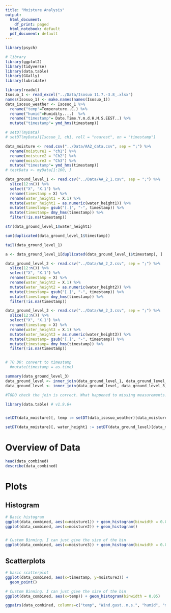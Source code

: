 ```yaml
---
title: "Moisture Analysis"
output:
  html_document:
    df_print: paged
  html_notebook: default
  pdf_document: default
---
```

```r
library(psych)

# library
library(ggplot2)
library(tidyverse)
library(data.table)
library(GGally)
library(lubridate)
```
```r
library(readxl)
Isosuo_1 <- read_excel("../Data/Isosuo 11.7.-3.8_.xlsx")
names(Isosuo_1) <- make.names(names(Isosuo_1))
data_isosuo_weather <- Isosuo_1 %>%
  rename("temp"=Temperature..C.) %>%
  rename("humid"=Humidity....)  %>%
  rename("timestamp"= Date.Time.Y.m.d.H.M.S.EEST..) %>% 
  mutate("timestamp"= ymd_hms(timestamp))

# setDT(myData)
# setDT(myData)[Isosuo_1, ch1, roll = "nearest", on = "timestamp"]

```


```r
data_moisture <- read.csv("../Data/AA2_data.csv", sep = ";") %>% 
  rename(moisture1 = "ch1") %>% 
  rename(moisture2 = "Ch2") %>% 
  rename(moisture3 = "Ch3") %>% 
  mutate("timestamp"= ymd_hms(timestamp))
# testData <- myData[1:100, ]
```

```r
data_ground_level_1 <- read.csv("../Data/AA_2_1.csv", sep = ";") %>% 
  slice(12:n()) %>% 
  select("X", "X.1") %>% 
  rename(timestamp = X) %>%
  rename(water_height1 = X.1) %>%
  mutate(water_height1 = as.numeric(water_height1)) %>% 
  mutate(timestamp= gsub("[.]", "-", timestamp)) %>% 
  mutate(timestamp= dmy_hms(timestamp)) %>% 
  filter(!is.na(timestamp))

str(data_ground_level_1$water_height1)

sum(duplicated(data_ground_level_1$timestamp))

tail(data_ground_level_1)

a <- data_ground_level_1[duplicated(data_ground_level_1$timestamp), ]

data_ground_level_2 <- read.csv("../Data/AA_2_2.csv", sep = ";") %>% 
  slice(12:n()) %>% 
  select("X", "X.1") %>% 
  rename(timestamp = X) %>%
  rename(water_height2 = X.1) %>%
  mutate(water_height2 = as.numeric(water_height2)) %>% 
  mutate(timestamp= gsub("[.]", "-", timestamp)) %>% 
  mutate(timestamp= dmy_hms(timestamp)) %>% 
  filter(!is.na(timestamp))

data_ground_level_3 <- read.csv("../Data/AA_2_3.csv", sep = ";") %>% 
  slice(12:n()) %>% 
  select("X", "X.1") %>% 
  rename(timestamp = X) %>%
  rename(water_height3 = X.1) %>%
  mutate(water_height3 = as.numeric(water_height3)) %>% 
  mutate(timestamp= gsub("[.]", "-", timestamp)) %>% 
  mutate(timestamp= dmy_hms(timestamp)) %>% 
  filter(!is.na(timestamp))


# TO DO: convert to timestamp
  #mutate(timestamp = as.time)

summary(data_ground_level_3)
data_ground_level <- inner_join(data_ground_level_1, data_ground_level_2, by="timestamp")
data_ground_level <- inner_join(data_ground_level, data_ground_level_3, by="timestamp")

#TODO check the join is correct. What happened to missing measurements. Why there is more data
```
```r

library(data.table) # v1.9.6+


setDT(data_moisture)[, temp := setDT(data_isosuo_weather)[data_moisture, temp, on = "timestamp", roll = "nearest"]]

setDT(data_moisture)[, water_height1 := setDT(data_ground_level)[data_moisture, water_height1, on = "timestamp", roll = "nearest"]]

```



# Overview of Data
```r
head(data_combined)
describe(data_combined)
```
# Plots
## Histogram
```r
# Basic histogram
ggplot(data_combined, aes(x=moisture1)) + geom_histogram(binwidth = 0.005)
ggplot(data_combined, aes(x=moisture2)) + geom_histogram()


# Custom Binning. I can just give the size of the bin
ggplot(data_combined, aes(x=moisture3)) + geom_histogram(binwidth = 0.00001)


```
## Scatterplots
```r
# basic scatterplot
ggplot(data_combined, aes(x=timestamp, y=moisture3)) + 
  geom_point()
```

```r
# Custom Binning. I can just give the size of the bin
ggplot(data_combined, aes(x=temp)) + geom_histogram(binwidth = 0.05)


```

```r
ggpairs(data_combined, columns=c("temp", "Wind.gust..m.s.", "humid", "moisture1", "moisture2", "moisture3"))
```

